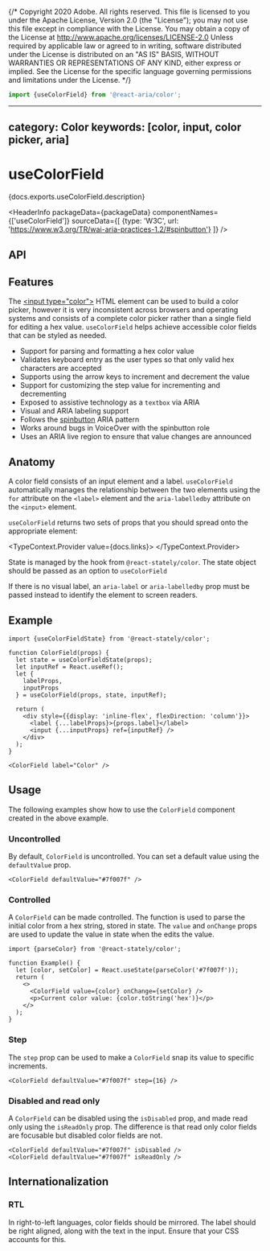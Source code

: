 {/* Copyright 2020 Adobe. All rights reserved.
This file is licensed to you under the Apache License, Version 2.0 (the "License");
you may not use this file except in compliance with the License. You may obtain a copy
of the License at http://www.apache.org/licenses/LICENSE-2.0
Unless required by applicable law or agreed to in writing, software distributed under
the License is distributed on an "AS IS" BASIS, WITHOUT WARRANTIES OR REPRESENTATIONS
OF ANY KIND, either express or implied. See the License for the specific language
governing permissions and limitations under the License. */}



```jsx import
import {useColorField} from '@react-aria/color';
```

---
category: Color
keywords: [color, input, color picker, aria]
---

# useColorField

<PageDescription>{docs.exports.useColorField.description}</PageDescription>

<HeaderInfo
  packageData={packageData}
  componentNames={['useColorField']}
  sourceData={[
    {type: 'W3C', url: 'https://www.w3.org/TR/wai-aria-practices-1.2/#spinbutton'}
  ]} />

## API

<FunctionAPI function={docs.exports.useColorField} links={docs.links} />

## Features

The [&lt;input type="color"&gt;](https://developer.mozilla.org/en-US/docs/Web/HTML/Element/input/color) HTML element
can be used to build a color picker, however it is very inconsistent across browsers and operating systems and consists
of a complete color picker rather than a single field for editing a hex value. `useColorField` helps achieve accessible
color fields that can be styled as needed.

* Support for parsing and formatting a hex color value
* Validates keyboard entry as the user types so that only valid hex characters are accepted
* Supports using the arrow keys to increment and decrement the value
* Support for customizing the step value for incrementing and decrementing
* Exposed to assistive technology as a `textbox` via ARIA
* Visual and ARIA labeling support
* Follows the [spinbutton](https://www.w3.org/TR/wai-aria-practices-1.2/#spinbutton) ARIA pattern
* Works around bugs in VoiceOver with the spinbutton role
* Uses an ARIA live region to ensure that value changes are announced

## Anatomy

<Anatomy />

A color field consists of an input element and a label. `useColorField` automatically manages
the relationship between the two elements using the `for` attribute on the `<label>` element
and the `aria-labelledby` attribute on the `<input>` element.

`useColorField` returns two sets of props that you should spread onto the appropriate element:

<TypeContext.Provider value={docs.links}>
  <InterfaceType properties={docs.links[docs.exports.useColorField.return.id].properties} />
</TypeContext.Provider>

State is managed by the <TypeLink links={statelyDocs.links} type={statelyDocs.exports.useColorFieldState} />
hook from `@react-stately/color`. The state object should be passed as an option to `useColorField`

If there is no visual label, an `aria-label` or `aria-labelledby` prop must be passed instead
to identify the element to screen readers.

## Example

```tsx example export=true
import {useColorFieldState} from '@react-stately/color';

function ColorField(props) {
  let state = useColorFieldState(props);
  let inputRef = React.useRef();
  let {
    labelProps,
    inputProps
  } = useColorField(props, state, inputRef);

  return (
    <div style={{display: 'inline-flex', flexDirection: 'column'}}>
      <label {...labelProps}>{props.label}</label>
      <input {...inputProps} ref={inputRef} />
    </div>
  );
}

<ColorField label="Color" />
```

## Usage

The following examples show how to use the `ColorField` component created in the above example.

### Uncontrolled

By default, `ColorField` is uncontrolled. You can set a default value using the `defaultValue` prop.

```tsx example
<ColorField defaultValue="#7f007f" />
```

### Controlled

A `ColorField` can be made controlled. The <TypeLink links={statelyDocs.links} type={statelyDocs.exports.parseColor} />
function is used to parse the initial color from a hex string, stored in state.  The `value` and `onChange` props
are used to update the value in state when the edits the value.

```tsx example
import {parseColor} from '@react-stately/color';

function Example() {
  let [color, setColor] = React.useState(parseColor('#7f007f'));
  return (
    <>
      <ColorField value={color} onChange={setColor} />
      <p>Current color value: {color.toString('hex')}</p>
    </>
  );
}
```

### Step

The `step` prop can be used to make a `ColorField` snap its value to specific increments.

```tsx example
<ColorField defaultValue="#7f007f" step={16} />
```

### Disabled and read only

A `ColorField` can be disabled using the `isDisabled` prop, and made read only using the `isReadOnly` prop.
The difference is that read only color fields are focusable but disabled color fields are not.

```tsx example
<ColorField defaultValue="#7f007f" isDisabled />
<ColorField defaultValue="#7f007f" isReadOnly />
```


## Internationalization

### RTL

In right-to-left languages, color fields should be mirrored. The label should be right aligned,
along with the text in the input. Ensure that your CSS accounts for this.
